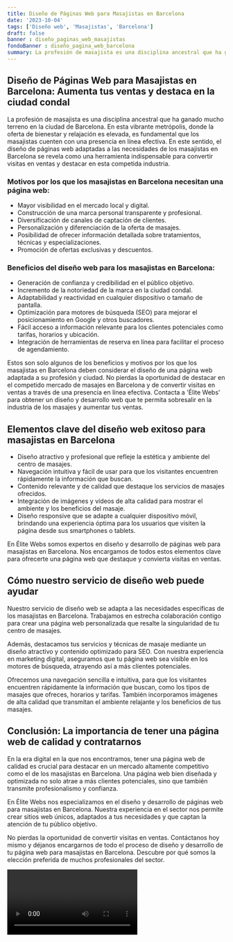 ```yaml
---
title: Diseño de Páginas Web para Masajistas en Barcelona
date: '2023-10-04'
tags: ['Diseño web', 'Masajistas', 'Barcelona']
draft: false
banner : diseño_paginas_web_masajistas
fondoBanner : diseño_pagina_web_barcelona
summary: La profesión de masajista es una disciplina ancestral que ha ganado mucho terreno en la ciudad de Barcelona. En esta vibrante metrópolis, donde la oferta de bienestar y relajación es elevada, es fundamental que los masajistas cuenten con una presencia en línea efectiva. En este sentido, el diseño de páginas web adaptadas a las necesidades de los masajistas en Barcelona se revela como una herramienta indispensable para convertir visitas en ventas y destacar en esta competida industria.
---
```


## Diseño de Páginas Web para Masajistas en Barcelona: Aumenta tus ventas y destaca en la ciudad condal

La profesión de masajista es una disciplina ancestral que ha ganado mucho terreno en la ciudad de Barcelona. En esta vibrante metrópolis, donde la oferta de bienestar y relajación es elevada, es fundamental que los masajistas cuenten con una presencia en línea efectiva. En este sentido, el diseño de páginas web adaptadas a las necesidades de los masajistas en Barcelona se revela como una herramienta indispensable para convertir visitas en ventas y destacar en esta competida industria.

### Motivos por los que los masajistas en Barcelona necesitan una página web:

- Mayor visibilidad en el mercado local y digital.
- Construcción de una marca personal transparente y profesional.
- Diversificación de canales de captación de clientes.
- Personalización y diferenciación de la oferta de masajes.
- Posibilidad de ofrecer información detallada sobre tratamientos, técnicas y especializaciones.
- Promoción de ofertas exclusivas y descuentos.

### Beneficios del diseño web para los masajistas en Barcelona:

- Generación de confianza y credibilidad en el público objetivo.
- Incremento de la notoriedad de la marca en la ciudad condal.
- Adaptabilidad y reactividad en cualquier dispositivo o tamaño de pantalla.
- Optimización para motores de búsqueda (SEO) para mejorar el posicionamiento en Google y otros buscadores.
- Fácil acceso a información relevante para los clientes potenciales como tarifas, horarios y ubicación.
- Integración de herramientas de reserva en línea para facilitar el proceso de agendamiento.

Estos son solo algunos de los beneficios y motivos por los que los masajistas en Barcelona deben considerar el diseño de una página web adaptada a su profesión y ciudad. No pierdas la oportunidad de destacar en el competido mercado de masajes en Barcelona y de convertir visitas en ventas a través de una presencia en línea efectiva. Contacta a 'Élite Webs' para obtener un diseño y desarrollo web que te permita sobresalir en la industria de los masajes y aumentar tus ventas.

<GifSeo />

<Cta />

## Elementos clave del diseño web exitoso para masajistas en Barcelona

- Diseño atractivo y profesional que refleje la estética y ambiente del centro de masajes.
- Navegación intuitiva y fácil de usar para que los visitantes encuentren rápidamente la información que buscan.
- Contenido relevante y de calidad que destaque los servicios de masajes ofrecidos.
- Integración de imágenes y vídeos de alta calidad para mostrar el ambiente y los beneficios del masaje.
- Diseño responsive que se adapte a cualquier dispositivo móvil, brindando una experiencia óptima para los usuarios que visiten la página desde sus smartphones o tablets.

En Élite Webs somos expertos en diseño y desarrollo de páginas web para masajistas en Barcelona. Nos encargamos de todos estos elementos clave para ofrecerte una página web que destaque y convierta visitas en ventas.

## Cómo nuestro servicio de diseño web puede ayudar

Nuestro servicio de diseño web se adapta a las necesidades específicas de los masajistas en Barcelona. Trabajamos en estrecha colaboración contigo para crear una página web personalizada que resalte la singularidad de tu centro de masajes.

Además, destacamos tus servicios y técnicas de masaje mediante un diseño atractivo y contenido optimizado para SEO. Con nuestra experiencia en marketing digital, aseguramos que tu página web sea visible en los motores de búsqueda, atrayendo así a más clientes potenciales.

Ofrecemos una navegación sencilla e intuitiva, para que los visitantes encuentren rápidamente la información que buscan, como los tipos de masajes que ofreces, horarios y tarifas. También incorporamos imágenes de alta calidad que transmitan el ambiente relajante y los beneficios de tus masajes.

## Conclusión: La importancia de tener una página web de calidad y contratarnos

En la era digital en la que nos encontramos, tener una página web de calidad es crucial para destacar en un mercado altamente competitivo como el de los masajistas en Barcelona. Una página web bien diseñada y optimizada no solo atrae a más clientes potenciales, sino que también transmite profesionalismo y confianza.

En Élite Webs nos especializamos en el diseño y desarrollo de páginas web para masajistas en Barcelona. Nuestra experiencia en el sector nos permite crear sitios web únicos, adaptados a tus necesidades y que captan la atención de tu público objetivo.

No pierdas la oportunidad de convertir visitas en ventas. Contáctanos hoy mismo y déjanos encargarnos de todo el proceso de diseño y desarrollo de tu página web para masajistas en Barcelona. Descubre por qué somos la elección preferida de muchos profesionales del sector.

<Video />

<CtaBot job='Masajistas' city='Barcelona'/>

<Gmaps query='Barcelona+españa+maps' />